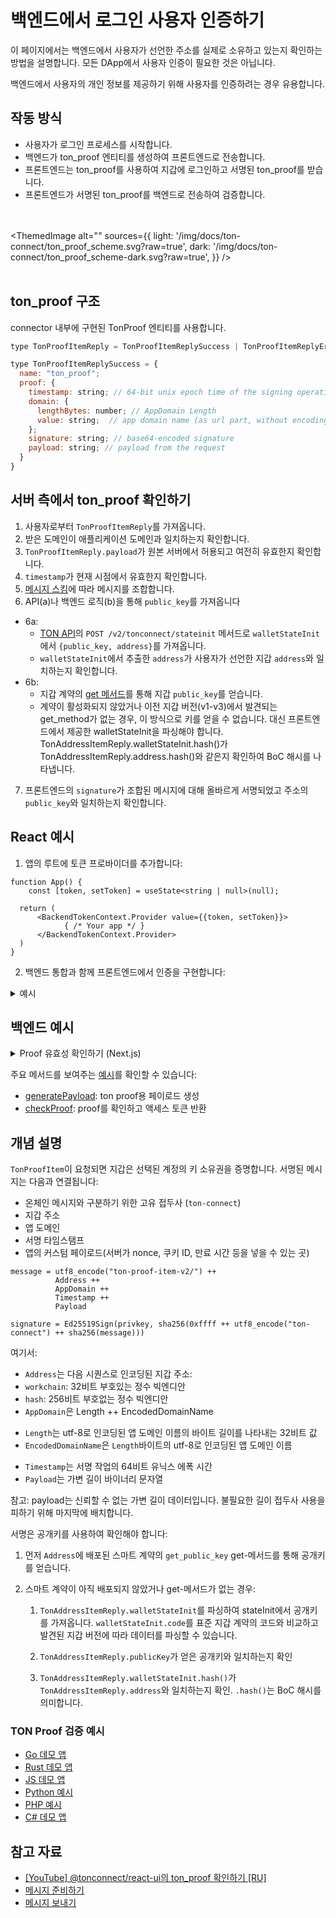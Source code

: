 
# 백엔드에서 로그인 사용자 인증하기

이 페이지에서는 백엔드에서 사용자가 선언한 주소를 실제로 소유하고 있는지 확인하는 방법을 설명합니다.
모든 DApp에서 사용자 인증이 필요한 것은 아닙니다.

백엔드에서 사용자의 개인 정보를 제공하기 위해 사용자를 인증하려는 경우 유용합니다.

## 작동 방식

- 사용자가 로그인 프로세스를 시작합니다.
- 백엔드가 ton_proof 엔티티를 생성하여 프론트엔드로 전송합니다.
- 프론트엔드는 ton_proof를 사용하여 지갑에 로그인하고 서명된 ton_proof를 받습니다.
- 프론트엔드가 서명된 ton_proof를 백엔드로 전송하여 검증합니다.

<br></br>
<ThemedImage
    alt=""
    sources={{
        light: '/img/docs/ton-connect/ton_proof_scheme.svg?raw=true',
        dark: '/img/docs/ton-connect/ton_proof_scheme-dark.svg?raw=true',
    }}
/>
<br></br>

## ton_proof 구조

connector 내부에 구현된 TonProof 엔티티를 사용합니다.

```js
type TonProofItemReply = TonProofItemReplySuccess | TonProofItemReplyError;

type TonProofItemReplySuccess = {
  name: "ton_proof";
  proof: {
    timestamp: string; // 64-bit unix epoch time of the signing operation (seconds)
    domain: {
      lengthBytes: number; // AppDomain Length
      value: string;  // app domain name (as url part, without encoding)
    };
    signature: string; // base64-encoded signature
    payload: string; // payload from the request
  }
}

```

## 서버 측에서 ton_proof 확인하기

1. 사용자로부터 `TonProofItemReply`를 가져옵니다.
2. 받은 도메인이 애플리케이션 도메인과 일치하는지 확인합니다.
3. `TonProofItemReply.payload`가 원본 서버에서 허용되고 여전히 유효한지 확인합니다.
4. `timestamp`가 현재 시점에서 유효한지 확인합니다.
5. [메시지 스킴](/v3/guidelines/ton-connect/guidelines/verifying-signed-in-users#concept-explanation)에 따라 메시지를 조합합니다.
6. API(a)나 백엔드 로직(b)을 통해 `public_key`를 가져옵니다

- 6a:
  - [TON API](https://docs.tonconsole.com/tonapi#:~:text=/v2/-,tonconnect,-/stateinit)의 `POST /v2/tonconnect/stateinit` 메서드로 `walletStateInit`에서 `{public_key, address}`를 가져옵니다.
  - `walletStateInit`에서 추출한 `address`가 사용자가 선언한 지갑 `address`와 일치하는지 확인합니다.
- 6b:
  - 지갑 계약의 [get 메서드](https://github.com/ton-blockchain/wallet-contract/blob/main/func/wallet-v4-code.fc#L174)를 통해 지갑 `public_key`를 얻습니다.
  - 계약이 활성화되지 않았거나 이전 지갑 버전(v1-v3)에서 발견되는 get_method가 없는 경우, 이 방식으로 키를 얻을 수 없습니다. 대신 프론트엔드에서 제공한 walletStateInit을 파싱해야 합니다. TonAddressItemReply.walletStateInit.hash()가 TonAddressItemReply.address.hash()와 같은지 확인하여 BoC 해시를 나타냅니다.

7. 프론트엔드의 `signature`가 조합된 메시지에 대해 올바르게 서명되었고 주소의 `public_key`와 일치하는지 확인합니다.

## React 예시

1. 앱의 루트에 토큰 프로바이더를 추가합니다:

```tsx
function App() {
    const [token, setToken] = useState<string | null>(null);

  return (
      <BackendTokenContext.Provider value={{token, setToken}}>
            { /* Your app */ }
      </BackendTokenContext.Provider>
  )
}
```

2. 백엔드 통합과 함께 프론트엔드에서 인증을 구현합니다:

<details>
<summary>예시</summary>

```tsx
import {useContext, useEffect, useRef} from "react";
import {BackendTokenContext} from "./BackendTokenContext";
import {useIsConnectionRestored, useTonConnectUI, useTonWallet} from "@tonconnect/ui-react";
import {backendAuth} from "./backend-auth";

const localStorageKey = 'my-dapp-auth-token';
const payloadTTLMS = 1000 * 60 * 20;

export function useBackendAuth() {
    const { setToken } = useContext(BackendTokenContext);
    const isConnectionRestored = useIsConnectionRestored();
    const wallet = useTonWallet();
    const [tonConnectUI] = useTonConnectUI();
    const interval = useRef<ReturnType<typeof setInterval> | undefined>();

    useEffect(() => {
        if (!isConnectionRestored || !setToken) {
            return;
        }

        clearInterval(interval.current);

        if (!wallet) {
            localStorage.removeItem(localStorageKey);
            setToken(null);

            const refreshPayload = async () => {
                tonConnectUI.setConnectRequestParameters({ state: 'loading' });

                const value = await backendAuth.generatePayload();
                if (!value) {
                    tonConnectUI.setConnectRequestParameters(null);
                } else {
                    tonConnectUI.setConnectRequestParameters({state: 'ready', value});
                }
            }

            refreshPayload();
            setInterval(refreshPayload, payloadTTLMS);
            return;
        }

        const token = localStorage.getItem(localStorageKey);
        if (token) {
            setToken(token);
            return;
        }

        if (wallet.connectItems?.tonProof && !('error' in wallet.connectItems.tonProof)) {
            backendAuth.checkProof(wallet.connectItems.tonProof.proof, wallet.account).then(result => {
                if (result) {
                    setToken(result);
                    localStorage.setItem(localStorageKey, result);
                } else {
                    alert('Please try another wallet');
                    tonConnectUI.disconnect();
                }
            })
        } else {
            alert('Please try another wallet');
            tonConnectUI.disconnect();
        }

    }, [wallet, isConnectionRestored, setToken])
}
```

</details>

## 백엔드 예시

<details>
<summary>Proof 유효성 확인하기 (Next.js)</summary>

```tsx
'use server'
import {Address, Cell, contractAddress, loadStateInit, TonClient4} from '@ton/ton'


export async function isValid(proof, account) {
    const payload = {
					address: account.address,
					public_key: account.publicKey,
					proof: {
						...proof,
						state_init: account.walletStateInit
					}
	  }
    const stateInit = loadStateInit(Cell.fromBase64(payload.proof.state_init).beginParse())
	  const client = new TonClient4({
		  endpoint: 'https://mainnet-v4.tonhubapi.com'
	  })
	  const masterAt = await client.getLastBlock()
	  const result = await client.runMethod(masterAt.last.seqno, Address.parse(payload.address), 'get_public_key', [])
	  const publicKey = Buffer.from(result.reader.readBigNumber().toString(16).padStart(64, '0'), 'hex')
	  if (!publicKey) {
		  return false
	  }
	  const wantedPublicKey = Buffer.from(payload.public_key, 'hex')
	  if (!publicKey.equals(wantedPublicKey)) {
		  return false
	  }
	  const wantedAddress = Address.parse(payload.address)
	  const address = contractAddress(wantedAddress.workChain, stateInit)
	  if (!address.equals(wantedAddress)) {
		  return false
	  }
	  const now = Math.floor(Date.now() / 1000)
	  if (now - (60 * 15) > payload.proof.timestamp) {
		  return false
	  }
    return true
  }

```

</details>

주요 메서드를 보여주는 [예시](https://github.com/ton-connect/demo-dapp-with-react-ui/tree/master/src/server)를 확인할 수 있습니다:

- [generatePayload](https://github.com/ton-connect/demo-dapp-with-react-ui/blob/master/src/server/api/generate-payload.ts): ton proof용 페이로드 생성
- [checkProof](https://github.com/ton-connect/demo-dapp-with-react-ui/blob/master/src/server/api/check-proof.ts): proof를 확인하고 액세스 토큰 반환

## 개념 설명

`TonProofItem`이 요청되면 지갑은 선택된 계정의 키 소유권을 증명합니다. 서명된 메시지는 다음과 연결됩니다:

- 온체인 메시지와 구분하기 위한 고유 접두사 (`ton-connect`)
- 지갑 주소
- 앱 도메인
- 서명 타임스탬프
- 앱의 커스텀 페이로드(서버가 nonce, 쿠키 ID, 만료 시간 등을 넣을 수 있는 곳)

```
message = utf8_encode("ton-proof-item-v2/") ++
          Address ++
          AppDomain ++
          Timestamp ++
          Payload

signature = Ed25519Sign(privkey, sha256(0xffff ++ utf8_encode("ton-connect") ++ sha256(message)))
```

여기서:

- `Address`는 다음 시퀀스로 인코딩된 지갑 주소:
- `workchain`: 32비트 부호있는 정수 빅엔디안
- `hash`: 256비트 부호없는 정수 빅엔디안
- `AppDomain`은 Length ++ EncodedDomainName

<!---->

- `Length`는 utf-8로 인코딩된 앱 도메인 이름의 바이트 길이를 나타내는 32비트 값
- `EncodedDomainName`은 `Length`바이트의 utf-8로 인코딩된 앱 도메인 이름

<!---->

- `Timestamp`는 서명 작업의 64비트 유닉스 에폭 시간
- `Payload`는 가변 길이 바이너리 문자열

참고: payload는 신뢰할 수 없는 가변 길이 데이터입니다. 불필요한 길이 접두사 사용을 피하기 위해 마지막에 배치합니다.

서명은 공개키를 사용하여 확인해야 합니다:

1. 먼저 `Address`에 배포된 스마트 계약의 `get_public_key` get-메서드를 통해 공개키를 얻습니다.

2. 스마트 계약이 아직 배포되지 않았거나 get-메서드가 없는 경우:

   1. `TonAddressItemReply.walletStateInit`를 파싱하여 stateInit에서 공개키를 가져옵니다. `walletStateInit.code`를 표준 지갑 계약의 코드와 비교하고 발견된 지갑 버전에 따라 데이터를 파싱할 수 있습니다.

   2. `TonAddressItemReply.publicKey`가 얻은 공개키와 일치하는지 확인

   3. `TonAddressItemReply.walletStateInit.hash()`가 `TonAddressItemReply.address`와 일치하는지 확인. `.hash()`는 BoC 해시를 의미합니다.

### TON Proof 검증 예시

- [Go 데모 앱](https://github.com/ton-connect/demo-dapp-backend)
- [Rust 데모 앱](https://github.com/liketurbo/demo-dapp-backend-rs)
- [JS 데모 앱](https://github.com/liketurbo/demo-dapp-backend-js)
- [Python 예시](https://github.com/XaBbl4/pytonconnect/blob/main/examples/check_proof.py)
- [PHP 예시](https://github.com/vladimirfokingithub/Ton-Connect-Proof-Php-Check)
- [C# 데모 앱](https://github.com/WinoGarcia/TonProof.NET)

## 참고 자료

- [[YouTube] @tonconnect/react-ui의 ton_proof 확인하기 [RU]](https://youtu.be/wIMbkJHv0Fs?list=PLyDBPwv9EPsCJ226xS5_dKmXXxWx1CKz_&t=2971)
- [메시지 준비하기](/v3/guidelines/ton-connect/guidelines/preparing-messages)
- [메시지 보내기](/v3/guidelines/ton-connect/guidelines/sending-messages)
